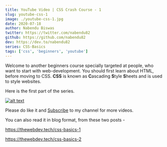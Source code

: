 ```yaml
---
title: YouTube Video | CSS Crash Course - 1
slug: youtube-css-1
image: ./youtube-css-1.jpg
date: 2020-07-18
author: Nabendu Biswas
twitter: https://twitter.com/nabendu82
github: https://github.com/nabendu82
dev: https://dev.to/nabendu82
series: CSS-Basics
tags: ['css', 'beginners', 'youtube']
---
```


Welcome to another beginners course specially targeted at people, who want to start with web-development. You should first learn about HTML, before moving to CSS. **CSS** is known as **C**ascading **S**tyle **S**heets and is used to style websites.

Here is the first part of the series.

<div className={styles.image__small}>

[![alt text](https://res.cloudinary.com/dxkxvfo2o/image/upload/v1595048595/css-basics_tlvwqf.png)](https://youtu.be/or1wvlkOqgk "CSS - 1")

</div>

Please do like it and [Subscribe](https://www.youtube.com/channel/UCRf7mazcufqZxd2pR3oQJuQ?sub_confirmation=1) to my channel for more videos.

You can also read it in blog format, from these two posts -

https://thewebdev.tech/css-basics-1

https://thewebdev.tech/css-basics-2

